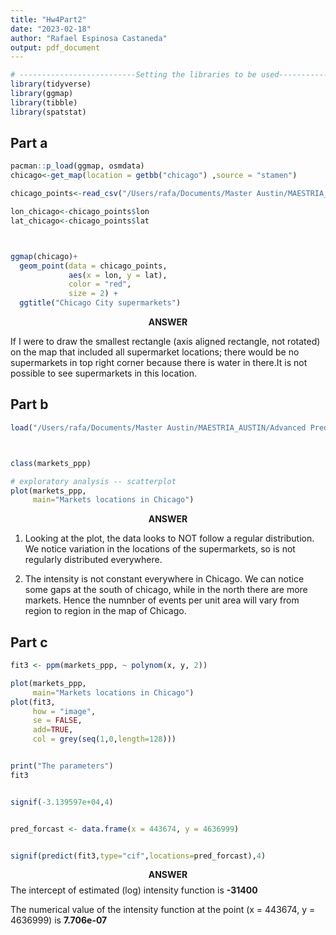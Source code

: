 ```yaml
---
title: "Hw4Part2"
date: "2023-02-18"
author: "Rafael Espinosa Castaneda"
output: pdf_document
---
```


```r
# --------------------------Setting the libraries to be used------------------------
library(tidyverse)
library(ggmap)
library(tibble) 
library(spatstat)
```


## Part a


```r

pacman::p_load(ggmap, osmdata)
chicago<-get_map(location = getbb("chicago") ,source = "stamen")

chicago_points<-read_csv("/Users/rafa/Documents/Master Austin/MAESTRIA_AUSTIN/Advanced Predictive Models/Hw4/Hw4_data_chicago.xls")

lon_chicago<-chicago_points$lon
lat_chicago<-chicago_points$lat



ggmap(chicago)+
  geom_point(data = chicago_points,
             aes(x = lon, y = lat),
             color = "red",
             size = 2) +
  ggtitle("Chicago City supermarkets") 
```
$$\textbf{ANSWER}$$

If I were to draw the smallest rectangle (axis aligned rectangle, not rotated) on the map that included all supermarket locations; there would be no supermarkets in top right corner because there is water in there.It is not possible to see supermarkets in this location.

## Part b
```r

load("/Users/rafa/Documents/Master Austin/MAESTRIA_AUSTIN/Advanced Predictive Models/Hw4/Hw4Part2Data.RData")



class(markets_ppp)

# exploratory analysis -- scatterplot
plot(markets_ppp, 
     main="Markets locations in Chicago")
```
$$\textbf{ANSWER}$$

1) Looking at the plot, the data looks to NOT follow a regular distribution. We notice variation in the locations of the supermarkets, so is not regularly distributed everywhere.

2) The intensity is not constant everywhere in Chicago. We can notice some gaps at the south of chicago, while in the north there are more markets. Hence the numnber of events per unit area will vary from region to region in the map of Chicago.


## Part c

```r


fit3 <- ppm(markets_ppp, ~ polynom(x, y, 2))

plot(markets_ppp, 
     main="Markets locations in Chicago")
plot(fit3, 
     how = "image", 
     se = FALSE, 
     add=TRUE,
     col = grey(seq(1,0,length=128)))


print("The parameters")
fit3


signif(-3.139597e+04,4)


pred_forcast <- data.frame(x = 443674, y = 4636999)


signif(predict(fit3,type="cif",locations=pred_forcast),4)
```

$$\textbf{ANSWER}$$
The intercept of estimated (log) intensity function is **-31400**


The numerical value of the intensity function at the point (x = 443674, y = 4636999)
 is  **7.706e-07**
